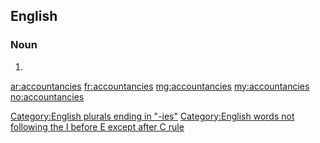 ==English==

===Noun===
{{head|en}}

# {{plural of|accountancy}}

[[Category:English plurals ending in "-ies"]]
[[Category:English words not following the I before E except after C rule]]

[[ar:accountancies]]
[[fr:accountancies]]
[[mg:accountancies]]
[[my:accountancies]]
[[no:accountancies]]